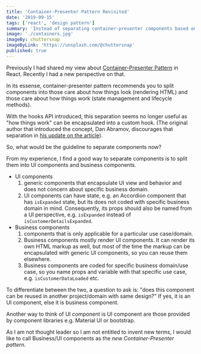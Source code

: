 ```yaml
---
title: 'Container-Presenter Pattern Revisited'
date: '2019-09-15'
tags: ['react', 'design pattern']
summary: 'Instead of separating container-presenter components based on arbitrary rules, separate components into business components and UI components.'
image: './containers.jpg'
imageBy: chuttersnap
imageByLink: 'https://unsplash.com/@chuttersnap'
published: true
---
```


Previously I had shared my view about [Container-Presenter Pattern](/blog/react-container-presenter-pattern) in React. Recently I had a new perspective on that.

In its essense, container-presenter pattern recommends you to split components into those care about how things look (rendering HTML) and those care about how things work (state management and lifecycle methods).

With the hooks API introduced, this separation seems no longer useful as "how things work" can be encapsulated into a custom hook. (The original author that introduced the concept, Dan Abramov, discourages that separation in [his update on the article][dan-article]).

So, what would be the guideline to separate components now?

From my experience, I find a good way to separate components is to split them into UI components and business components.

- UI components
  1. generic components that encapsulate UI view and behavior and does not concern about specific business domain.
  2. UI components can have state, e.g. an Accordion component that has `isExpanded` state, but its does not coded with specific business domain in mind. Consequently, its props should also be named from a UI perspective, e.g. `isExpanded` instead of `isCustomerDetailsExpanded`.
- Business components
  1. components that is only applicable for a particular use case/domain.
  2. Business components mostly render UI components. It can render its own HTML markup as well, but most of the time the markup can be encapsulated with generic UI components, so you can reuse them elsewhere.
  3. Business components are coded for specific business domain/use case, so you name props and variable with that specific use case, e.g. `isCustomerDataLoaded` etc.

To differentiate between the two, a question to ask is: "does this component can be reused in another project/domain with same design?" If yes, it is an UI component, else it is business component.

Another way to think of UI component is UI component are those provided by component libraries e.g. Material UI or bootstrap.

As I am not thought leader so I am not entitled to invent new terms, I would like to call Business/UI components as the _new Container-Presenter pattern_.

[dan-article]: https://medium.com/@dan_abramov/smart-and-dumb-components-7ca2f9a7c7d0
